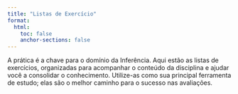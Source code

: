 ```yaml
---
title: "Listas de Exercício"
format:
  html:
    toc: false
    anchor-sections: false
---
```


A prática é a chave para o domínio da Inferência. Aqui estão as listas de exercícios, organizadas para acompanhar o conteúdo da disciplina e ajudar você a consolidar o conhecimento. Utilize-as como sua principal ferramenta de estudo; elas são o melhor caminho para o sucesso nas avaliações.